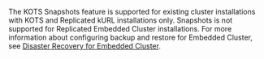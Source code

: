 The KOTS Snapshots feature is supported for existing cluster installations with KOTS and Replicated kURL installations only. Snapshots is not supported for Replicated Embedded Cluster installations. For more information about configuring backup and restore for Embedded Cluster, see [Disaster Recovery for Embedded Cluster](/vendor/embedded-disaster-recovery).